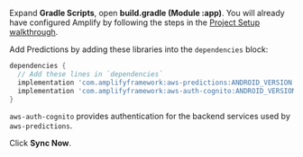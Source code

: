 Expand **Gradle Scripts**, open **build.gradle (Module :app)**. You will already have configured Amplify by following the steps in the [Project Setup walkthrough](/lib/project-setup/create-application).

Add Predictions by adding these libraries into the `dependencies` block:

```groovy
dependencies {
  // Add these lines in `dependencies`
  implementation 'com.amplifyframework:aws-predictions:ANDROID_VERSION'
  implementation 'com.amplifyframework:aws-auth-cognito:ANDROID_VERSION'
}
```

`aws-auth-cognito` provides authentication for the backend services used by `aws-predictions`.

Click **Sync Now**.

